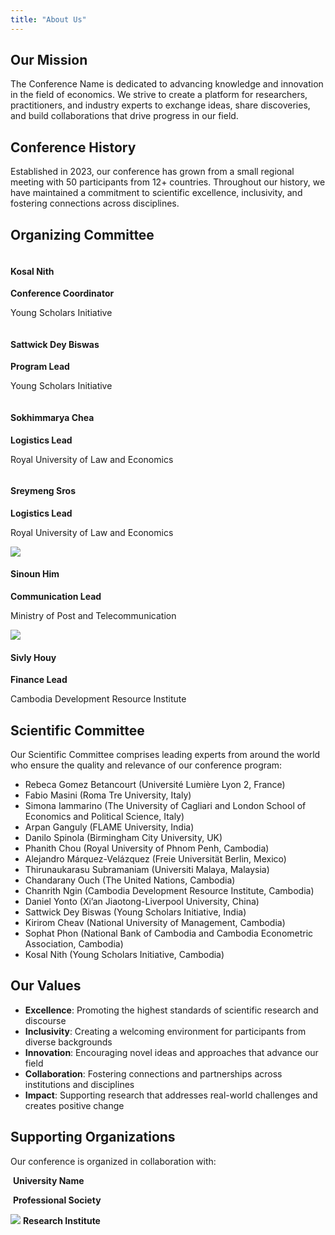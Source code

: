 ```yaml
---
title: "About Us"
---
```


## Our Mission

The Conference Name is dedicated to advancing knowledge and innovation in the field of economics. We strive to create a platform for researchers, practitioners, and industry experts to exchange ideas, share discoveries, and build collaborations that drive progress in our field.

## Conference History

Established in 2023, our conference has grown from a small regional meeting with 50 participants from 12+ countries. Throughout our history, we have maintained a commitment to scientific excellence, inclusivity, and fostering connections across disciplines.

## Organizing Committee

:::: {.grid}

::: {.g-col-12 .g-col-md-4}
![](){.committee-img}

#### Kosal Nith
**Conference Coordinator**

Young Scholars Initiative

:::

::: {.g-col-12 .g-col-md-4}
![](){.committee-img}

#### Sattwick Dey Biswas
**Program Lead**

Young Scholars Initiative

:::

::: {.g-col-12 .g-col-md-4}
![](){.committee-img}

#### Sokhimmarya Chea
**Logistics Lead**

Royal University of Law and Economics

:::

::: {.g-col-12 .g-col-md-4}
![](){.committee-img}

#### Sreymeng Sros
**Logistics Lead**

Royal University of Law and Economics

:::


::: {.g-col-12 .g-col-md-4}
![](committee4.jpg){.committee-img}

#### Sinoun Him
**Communication Lead**

Ministry of Post and Telecommunication

:::

::: {.g-col-12 .g-col-md-4}
![](committee5.jpg){.committee-img}

#### Sivly Houy
**Finance Lead**

Cambodia Development Resource Institute

:::
::::


## Scientific Committee

Our Scientific Committee comprises leading experts from around the world who ensure the quality and relevance of our conference program:

- Rebeca Gomez Betancourt (Université Lumière Lyon 2, France)
- Fabio Masini (Roma Tre University, Italy)
- Simona Iammarino (The University of Cagliari and London School of Economics and Political Science, Italy)
- Arpan Ganguly (FLAME University, India)
- Danilo Spinola (Birmingham City University, UK)
- Phanith Chou (Royal University of Phnom Penh, Cambodia)
- Alejandro Márquez-Velázquez (Freie Universität Berlin, Mexico)
- Thirunaukarasu Subramaniam (Universiti Malaya, Malaysia)
- Chandarany Ouch (The United Nations, Cambodia)
- Chanrith Ngin (Cambodia Development Resource Institute, Cambodia)
- Daniel Yonto (Xi’an Jiaotong-Liverpool University, China)
- Sattwick Dey Biswas (Young Scholars Initiative, India)
- Kirirom Cheav (National University of Management, Cambodia)
- Sophat Phon (National Bank of Cambodia and Cambodia Econometric Association, Cambodia)
- Kosal Nith (Young Scholars Initiative, Cambodia)

## Our Values

- **Excellence**: Promoting the highest standards of scientific research and discourse
- **Inclusivity**: Creating a welcoming environment for participants from diverse backgrounds
- **Innovation**: Encouraging novel ideas and approaches that advance our field
- **Collaboration**: Fostering connections and partnerships across institutions and disciplines
- **Impact**: Supporting research that addresses real-world challenges and creates positive change

## Supporting Organizations

Our conference is organized in collaboration with:

:::: {.grid}
::: {.g-col-4 .text-center}
![](){.org-logo}
**University Name**
:::
::: {.g-col-4 .text-center}
![](){.org-logo}
**Professional Society**
:::
::: {.g-col-4 .text-center}
![](org3.jpg){.org-logo}
**Research Institute**
:::
::::